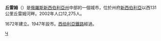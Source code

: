 {{coord|55|06|N|80|58|E|display=title}}
'''丘雷姆'''（{{lang-ru|Чулы́м}}）是[[俄羅斯|俄羅斯]][[新西伯利亞州|新西伯利亞州]]中部的一個城市，位於州府[[新西伯利亞|新西伯利亞]]以西131公里丘雷姆河畔。2002年人口12,275人。

1672年建立。1947年設市。[[西伯利亞鐵路|西伯利亞鐵路]]經過。

{{Cities and towns in Novosibirsk Oblast}}
[[Category:新西伯利亞州城市|Ч]]